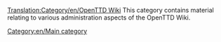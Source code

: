 [[Translation:Category/en/OpenTTD Wiki]]
This category contains material relating to various administration aspects of the OpenTTD Wiki.

[[Category:en/Main category]]